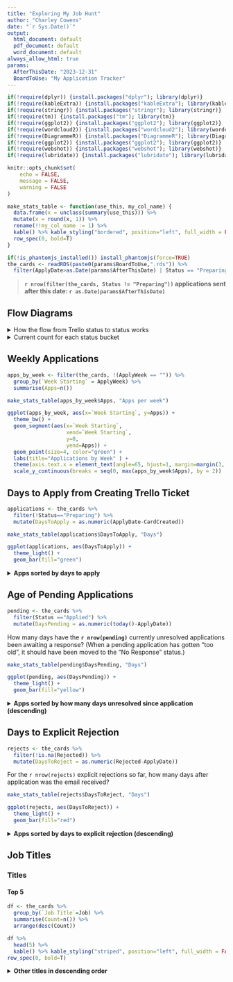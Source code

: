 ```yaml
---
title: "Exploring My Job Hunt"
author: "Charley Cowens"
date: "`r Sys.Date()`"
output:
  html_document: default
  pdf_document: default
  word_document: default
always_allow_html: true
params:
  AfterThisDate: "2023-12-31"
  BoardToUse: "My Application Tracker"
---
```



```r
if(!require(dplyr)) {install.packages("dplyr"); library(dplyr)}
if(!require(kableExtra)) {install.packages("kableExtra"); library(kableExtra)}
if(!require(stringr)) {install.packages("stringr"); library(stringr)}
if(!require(tm)) {install.packages("tm"); library(tm)}
if(!require(ggplot2)) {install.packages("ggplot2"); library(ggplot2)}
if(!require(wordcloud2)) {install.packages("wordcloud2"); library(wordcloud2)}
if(!require(DiagrammeR)) {install.packages("DiagrammeR"); library(DiagrammeR)}
if(!require(ggplot2)) {install.packages("ggplot2"); library(ggplot2)}
if(!require(webshot)) {install.packages("webshot"); library(webshot)}
if(!require(lubridate)) {install.packages("lubridate"); library(lubridate)}
```



```r
knitr::opts_chunk$set(
	echo = FALSE,
	message = FALSE,
	warning = FALSE
)

make_stats_table <- function(use_this, my_col_name) {
  data.frame(x = unclass(summary(use_this))) %>% 
  mutate(x = round(x, 1)) %>% 
  rename(!!my_col_name := 1) %>% 
  kable() %>% kable_styling("bordered", position="left", full_width = FALSE) %>% 
  row_spec(0, bold=T)  
}

if(!is_phantomjs_installed()) install_phantomjs(force=TRUE)
the_cards <- readRDS(paste0(params$BoardToUse,".rds")) %>% 
  filter(ApplyDate>as.Date(params$AfterThisDate) | Status == "Preparing")
```

> **`r nrow(filter(the_cards, Status != "Preparing"))` applications sent after this date: `r as.Date(params$AfterThisDate)`**

## Flow Diagrams

<details closed><summary> How the flow from Trello status to status works</summary>

```r
mermaid("
graph LR
    A(Preparing) -->|Sent| B{Applied}
    B -->|Arranged| C{Interview}
    B -->|Bounced| D[Rejected]
    C -->|Notified| D
    C -->|Notified| E{Offer}
    C -->|Waited long enough| F[No Response]
    B --> |Waited long enough| F
    E --> |Yes| G[Acceptance]
    E --> |No| H[Declined]
    style D fill:#f00
    style F fill:#f00
    style H fill:#f00
  ")
```
</details>

<details closed><summary>Current count for each status bucket</summary>
```r
mermaidscript <- paste0(
"graph LR
    A(", "Preparing ", sum(the_cards$Status=='Preparing'), 
    ") --> B{Applied ", sum(the_cards$Status=='Applied'),
    "}
    B --> C{Interview ", sum(the_cards$Status=='Interview'), 
    "}
    B --> D[Rejected ", sum(the_cards$Status=='Rejected'), 
    "]
    C -->|", sum(the_cards$Status=='Rejected' & !is.na(the_cards$InterviewedLast)),  
    "| D
    C --> E{Offer ", sum(the_cards$Status=='Offer'),
    "}
    C -->|", sum(the_cards$Status=='No Response' & !is.na(the_cards$InterviewedLast)), 
    "| F[No Response ", sum(the_cards$Status=='No Response'), 
    "]
    B --> F
    E --> G[Acceptance ", sum(the_cards$Status=='Acceptance'),
    "]
    E --> H[Declined ", sum(the_cards$Status=='Declined'),
    "]
  ")
mermaid(mermaidscript)
```
</details>

## Weekly Applications

```r

apps_by_week <- filter(the_cards, !(ApplyWeek == "")) %>% 
  group_by(`Week Starting` = ApplyWeek) %>% 
  summarise(Apps=n()) 

make_stats_table(apps_by_week$Apps, "Apps per week")

ggplot(apps_by_week, aes(x=`Week Starting`, y=Apps)) + 
  theme_bw() +
  geom_segment(aes(x=`Week Starting`, 
                   xend=`Week Starting`, 
                   y=0, 
                   yend=Apps)) + 
  geom_point(size=4, color="green") + 
  labs(title="Applications by Week" ) + 
  theme(axis.text.x = element_text(angle=65, hjust=1, margin=margin(3, 0, 0, 0, "pt")))+
  scale_y_continuous(breaks = seq(0, max(apps_by_week$Apps), by = 2))

```

## Days to Apply from Creating Trello Ticket

```r
applications <- the_cards %>%  
  filter(!Status=="Preparing") %>% 
  mutate(DaysToApply = as.numeric(ApplyDate-CardCreated))

make_stats_table(applications$DaysToApply, "Days")

ggplot(applications, aes(DaysToApply)) + 
  theme_light() +
  geom_bar(fill="green")
```

<details closed><summary>**Apps sorted by days to apply**</summary>

```r
applications %>% 
  select(Job, Company, DaysToApply) %>%
  arrange(DaysToApply) %>% 
  kable() %>% kable_styling("striped", position="left", full_width = FALSE) %>% 
row_spec(0, bold=T)
```

</details>

## Age of Pending Applications

```r
pending <- the_cards %>%  
  filter(Status =="Applied") %>% 
  mutate(DaysPending = as.numeric(today()-ApplyDate))
```

How many days have the **`r nrow(pending)`** currently unresolved applications been awaiting a response? (When a pending application has gotten "too old", it should have been moved to the "No Response" status.)


```r
make_stats_table(pending$DaysPending, "Days")

ggplot(pending, aes(DaysPending)) + 
  theme_light() +
  geom_bar(fill="yellow")
```

<details closed><summary>**Apps sorted by how many days unresolved since application (descending)**</summary>

```r
pending %>% 
  select(Job, Company, DaysPending) %>%
  arrange(desc(DaysPending)) %>% 
  kable() %>% kable_styling("striped", position="left", full_width = FALSE) %>% 
row_spec(0, bold=T)
```

</details>

## Days to Explicit Rejection

```r
rejects <- the_cards %>%  
  filter(!is.na(Rejected)) %>% 
  mutate(DaysToReject = as.numeric(Rejected-ApplyDate))
```

For the `r nrow(rejects)` explicit rejections so far, how many days after application was the email received?

```r
make_stats_table(rejects$DaysToReject, "Days")

ggplot(rejects, aes(DaysToReject)) + 
  theme_light() +
  geom_bar(fill="red")


```

<details closed><summary>**Apps sorted by days to explicit rejection (descending)**</summary>

```r

rejects %>% 
  select(Job, Company, DaysToReject) %>%
  arrange(desc(DaysToReject)) %>% 
  kable() %>% kable_styling("striped", position="left", full_width = FALSE) %>% 
row_spec(0, bold=T)

```
</details>

## Job Titles

### Titles

#### Top 5

```r
df <- the_cards %>% 
  group_by(`Job Title`=Job) %>%
  summarise(Count=n()) %>% 
  arrange(desc(Count))

df %>%
  head(5) %>% 
  kable() %>% kable_styling("striped", position="left", full_width = FALSE) %>% 
row_spec(0, bold=T)

```

<details closed><summary>**Other titles in descending order**</summary>

```r
df %>%
  tail(-5) %>% 
  kable() %>% kable_styling("striped", position="left", full_width = FALSE) %>% 
row_spec(0, bold=T)

```

### Keywords

```r

# Define your character vector
text_vector <- the_cards$Job %>% str_remove_all("[:punct:]") 
corpus <- Corpus(VectorSource(text_vector)) %>% tm_map(removeWords, stopwords("english"))
dtm <- as.data.frame(as.matrix(DocumentTermMatrix(corpus)))
words <- colSums(dtm)
df <- data.frame(Word=names(dtm), Freq=words) %>% arrange(desc(Freq))

wordcloud2(data=df, size=.5, color='random-light', gridSize = 50)

```

## Locations

These are locations for the company office I would be associated with.

```r
the_cards %>% 
  group_by(Location) %>%
  summarise(Count=n()) %>% 
  arrange(desc(Count)) %>% 
  kable() %>% kable_styling("striped", position="left", full_width = FALSE) %>% 
row_spec(0, bold=T)

```